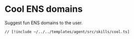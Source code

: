 # Cool ENS domains

Suggest fun ENS domains to the user.

```tsx [src/skills/cool.ts]
// [!include ~/../../templates/agent/src/skills/cool.ts]
```
